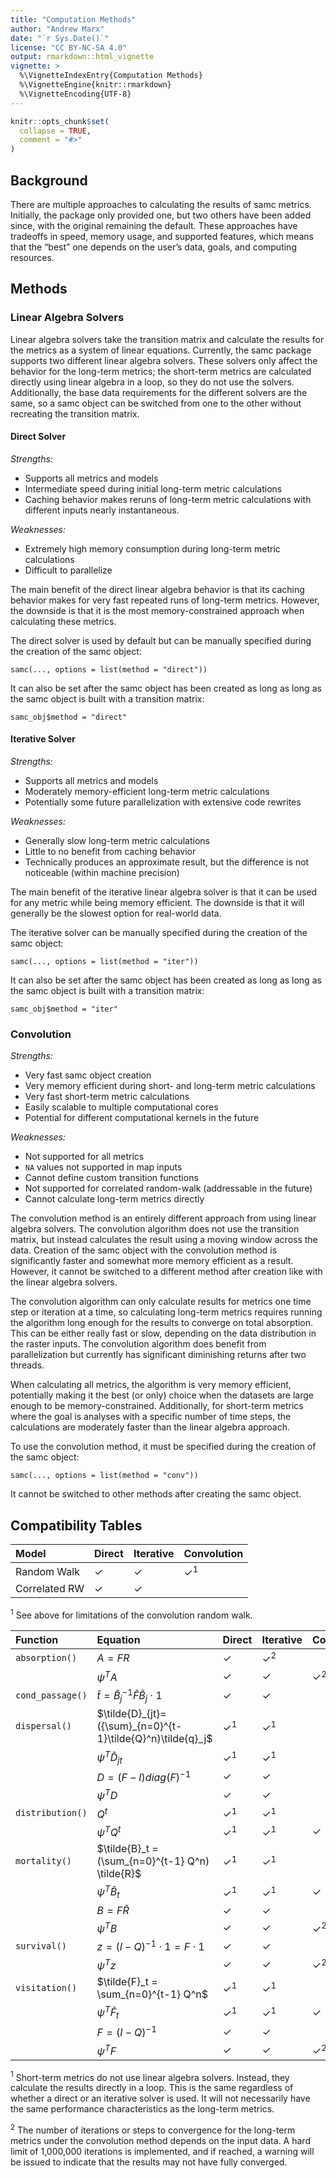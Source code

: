 ```yaml
---
title: "Computation Methods"
author: "Andrew Marx"
date: "`r Sys.Date()`"
license: "CC BY-NC-SA 4.0"
output: rmarkdown::html_vignette
vignette: >
  %\VignetteIndexEntry{Computation Methods}
  %\VignetteEngine{knitr::rmarkdown}
  %\VignetteEncoding{UTF-8}
---
```


```r
knitr::opts_chunk$set(
  collapse = TRUE,
  comment = "#>"
)
```

## Background

There are multiple approaches to calculating the results of samc metrics. Initially, the package only provided one, but two others have been added since, with the original remaining the default. These approaches have tradeoffs in speed, memory usage, and supported features, which means that the "best" one depends on the user's data, goals, and computing resources.


## Methods

### Linear Algebra Solvers

Linear algebra solvers take the transition matrix and calculate the results for the metrics as a system of linear equations. Currently, the samc package supports two different linear algebra solvers. These solvers only affect the behavior for the long-term metrics; the short-term metrics are calculated directly using linear algebra in a loop, so they do not use the solvers. Additionally, the base data requirements for the different solvers are the same, so a samc object can be switched from one to the other without recreating the transition matrix.


#### Direct Solver

*Strengths:*

- Supports all metrics and models
- Intermediate speed during initial long-term metric calculations
- Caching behavior makes reruns of long-term metric calculations with different inputs nearly instantaneous.

*Weaknesses:*

- Extremely high memory consumption during long-term metric calculations
- Difficult to parallelize

The main benefit of the direct linear algebra behavior is that its caching behavior makes for very fast repeated runs of long-term metrics. However, the downside is that it is the most memory-constrained approach when calculating these metrics.

The direct solver is used by default but can be manually specified during the creation of the samc object:

```
samc(..., options = list(method = "direct"))
```

It can also be set after the samc object has been created as long as long as the samc object is built with a transition matrix:

```
samc_obj$method = "direct"
```

#### Iterative Solver

*Strengths:*

- Supports all metrics and models
- Moderately memory-efficient long-term metric calculations
- Potentially some future parallelization with extensive code rewrites

*Weaknesses:*

- Generally slow long-term metric calculations
- Little to no benefit from caching behavior
- Technically produces an approximate result, but the difference is not noticeable (within machine precision)

The main benefit of the iterative linear algebra solver is that it can be used for any metric while being memory efficient. The downside is that it will generally be the slowest option for real-world data.

The iterative solver can be manually specified during the creation of the samc object:

```
samc(..., options = list(method = "iter"))
```

It can also be set after the samc object has been created as long as long as the samc object is built with a transition matrix:

```
samc_obj$method = "iter"
```

### Convolution

*Strengths:*

- Very fast samc object creation
- Very memory efficient during short- and long-term metric calculations
- Very fast short-term metric calculations
- Easily scalable to multiple computational cores
- Potential for different computational kernels in the future

*Weaknesses:*

- Not supported for all metrics
- `NA` values not supported in map inputs
- Cannot define custom transition functions
- Not supported for correlated random-walk (addressable in the future)
- Cannot calculate long-term metrics directly

The convolution method is an entirely different approach from using linear algebra solvers. The convolution algorithm does not use the transition matrix, but instead calculates the result using a moving window across the data. Creation of the samc object with the convolution method is significantly faster and somewhat more memory efficient as a result. However, it cannot be switched to a different method after creation like with the linear algebra solvers.

The convolution algorithm can only calculate results for metrics one time step or iteration at a time, so calculating long-term metrics requires running the algorithm long enough for the results to converge on total absorption. This can be either really fast or slow, depending on the data distribution in the raster inputs. The convolution algorithm does benefit from parallelization but currently has significant diminishing returns after two threads.

When calculating all metrics, the algorithm is very memory efficient, potentially making it the best (or only) choice when the datasets are large enough to be memory-constrained. Additionally, for short-term metrics where the goal is analyses with a specific number of time steps, the calculations are moderately faster than the linear algebra approach.

To use the convolution method, it must be specified during the creation of the samc object:

```
samc(..., options = list(method = "conv"))
```

It cannot be switched to other methods after creating the samc object.

## Compatibility Tables

| Model | Direct | Iterative | Convolution |
|:-----------|:-----|:-----|:-----|
| Random Walk | ✓ | ✓ | ✓$^1$ |
| Correlated RW | ✓ | ✓ |  |

$^1$ See above for limitations of the convolution random walk.



| Function | Equation | Direct | Iterative | Convolution |
|:-----|:-----------|:-----|:-----|:-----|
| `absorption()` | $A = F R$ | ✓ | ✓$^2$ |  |
| | $\psi^T A$ | ✓ | ✓ | ✓$^2$ |
| `cond_passage()` | $\tilde{t} = \tilde{B}_j^{-1}\tilde{F}\tilde{B}_j{\cdot}1$ | ✓ | ✓ |  |
| `dispersal()` | $\tilde{D}_{jt}=({\sum}_{n=0}^{t-1}\tilde{Q}^n)\tilde{q}_j$ | ✓$^1$ | ✓$^1$ |  |
| | $\psi^T\tilde{D}_{jt}$ | ✓$^1$ | ✓$^1$ |  |
| | $D=(F-I)diag(F)^{-1}$ | ✓ | ✓ |  |
| | $\psi^TD$ | ✓ | ✓ |  |
| `distribution()` | $Q^t$ | ✓$^1$ | ✓$^1$ |  |
| | $\psi^TQ^t$ | ✓$^1$ | ✓$^1$ | ✓ |
| `mortality()` | $\tilde{B}_t = (\sum_{n=0}^{t-1} Q^n) \tilde{R}$ | ✓$^1$ | ✓$^1$ |  |
| | $\psi^T \tilde{B}_t$ | ✓$^1$ | ✓$^1$ | ✓ |
| | $B = F \tilde{R}$ | ✓ | ✓ |  |
| | $\psi^T B$ | ✓ | ✓ | ✓$^2$ |
| `survival()` | $z=(I-Q)^{-1}{\cdot}1=F{\cdot}1$ | ✓ | ✓ |  |
| | ${\psi}^Tz$ | ✓ | ✓ | ✓$^2$ |
| `visitation()` | $\tilde{F}_t = \sum_{n=0}^{t-1} Q^n$ | ✓$^1$ | ✓$^1$ |  |
| | ${\psi}^T \tilde{F}_t$ | ✓$^1$ | ✓$^1$ | ✓ |
| | $F = (I-Q)^{-1}$ | ✓ | ✓ |  |
| | ${\psi}^T F$ | ✓ | ✓ | ✓$^2$ |

$^1$ Short-term metrics do not use linear algebra solvers. Instead, they calculate the results directly in a loop. This is the same regardless of whether a direct or an iterative solver is used. It will not necessarily have the same performance characteristics as the long-term metrics.

$^2$ The number of iterations or steps to convergence for the long-term metrics under the convolution method depends on the input data. A hard limit of 1,000,000 iterations is implemented, and if reached, a warning will be issued to indicate that the results may not have fully converged.

